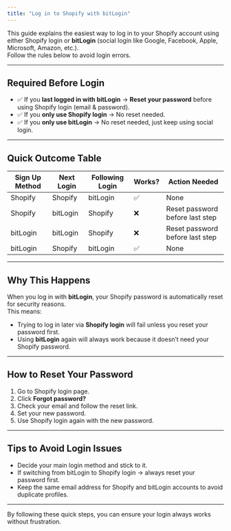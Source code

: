 ```yaml
---
title: "Log in to Shopify with bitLogin"
---
```


This guide explains the easiest way to log in to your Shopify account using either Shopify login or **bitLogin** (social login like Google, Facebook, Apple, Microsoft, Amazon, etc.).\
Follow the rules below to avoid login errors.

---

## Required Before Login

- ✅ If you **last logged in with bitLogin** → **Reset your password** before using Shopify login (email & password).
- ✅ If you **only use Shopify login** → No reset needed.
- ✅ If you **only use bitLogin** → No reset needed, just keep using social login.

---

## Quick Outcome Table

| Sign Up Method | Next Login | Following Login | Works? | Action Needed                   |
| -------------- | ---------- | --------------- | ------ | ------------------------------- |
| Shopify        | Shopify    | bitLogin        | ✅     | None                            |
| Shopify        | bitLogin   | Shopify         | ❌     | Reset password before last step |
| bitLogin       | bitLogin   | Shopify         | ❌     | Reset password before last step |
| bitLogin       | Shopify    | bitLogin        | ✅     | None                            |

---

## Why This Happens

When you log in with **bitLogin**, your Shopify password is automatically reset for security reasons.\
This means:

- Trying to log in later via **Shopify login** will fail unless you reset your password first.
- Using **bitLogin** again will always work because it doesn’t need your Shopify password.

---

## How to Reset Your Password

1. Go to Shopify login page.
2. Click **Forgot password?**
3. Check your email and follow the reset link.
4. Set your new password.
5. Use Shopify login again with the new password.

---

## Tips to Avoid Login Issues

- Decide your main login method and stick to it.
- If switching from bitLogin to Shopify login → always reset your password first.
- Keep the same email address for Shopify and bitLogin accounts to avoid duplicate profiles.

---

By following these quick steps, you can ensure your login always works without frustration.

